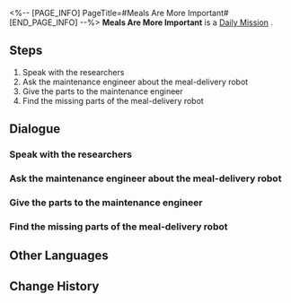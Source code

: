 <%-- [PAGE_INFO]
PageTitle=#Meals Are More Important#
[END_PAGE_INFO] --%>
{{Stub|Dialogue, characters, and location(s)}}
{{Mission Infobox
|id            = 3000701
|title         = 
|image         = Mission Meals Are More Important.png
|type          = Daily
|event_name    = 
|chapter       = 
|requirements  = 
|summary       = <!--official mission summary from Fate's Atlas-->
|characters    = <!--characters that appear in this mission-->
|startLocation = <!--location as it intially appears on the mission screen-->
|world         = <!--i.e. Penacony-->
|area          = <!--i.e. A Child's Dream-->
|prev          = 
|next          = 
|exp           = 
|credits       = 5000
|stellarJade   = 
|other         = {{Card List||delim=;}}
}}
'''Meals Are More Important''' is a [[Daily Mission]]<!--in [world]-->.

==Steps==
# Speak with the researchers
# Ask the maintenance engineer about the meal-delivery robot
# Give the parts to the maintenance engineer
# Find the missing parts of the meal-delivery robot

<!--
==Gameplay Notes==

--><!--
==Trial Character==

-->
==Dialogue==
{{Stub Dialogue}}
===Speak with the researchers===
{{Mission Description|type=daily|location=<!--to be added-->|You hear an argument among the researchers on the space station, go and check out what the matter is.}}
{{Dialogue Start}}
:{{tx}}
{{Dialogue End}}

===Ask the maintenance engineer about the meal-delivery robot===
{{Mission Description|type=daily|location=<!--to be added-->|update|The meal-delivery robot malfunctioned, but the Service Department staff member is indisposed, so you are tasked to ask the maintenance engineer about it.}}
{{Dialogue Start}}
:{{tx}}
{{Dialogue End}}

===Give the parts to the maintenance engineer===
{{Mission Description|type=daily|location=<!--to be added-->|update|The maintenance engineer's initial estimate is that a loose part that fell off the meal-delivery robot. Collect the part for him and return to verify whether his guess is correct.}}
{{Dialogue Start}}
:{{tx}}
{{Dialogue End}}

===Find the missing parts of the meal-delivery robot===
{{Mission Description|type=daily|location=<!--to be added-->|update|The maintenance engineer's initial estimate is that a loose part that fell off the meal-delivery robot. Collect the part for him and return to verify whether his guess is correct.}}
{{Dialogue Start}}
:{{tx}}
{{Dialogue End}}

==Other Languages==
{{Other Languages
|en   = Meals Are More Important
|zhs  = 吃饭要紧
|zht  = 吃飯要緊
|ja   = 食事は大事
|ko   = 끼니는 중요하지
|es   = La comida es muy importante
|fr   = L'aile et la cuisse
|ru   = Главное - еда
|th   = มื้ออาหารใครว่าไม่สำคัญ
|vi   = Ăn Uống Quan Trọng
|de   = Mahlzeiten sind wichtiger
|id   = Makan Itu Penting
|pt   = Refeições São Muito Importantes
}}

==Change History==
{{Change History|1.0}}
